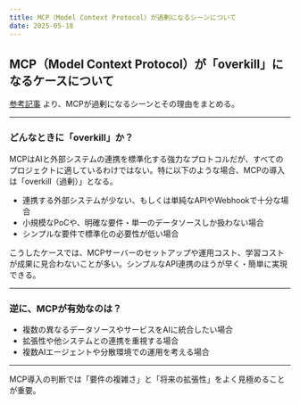 ```yaml
---
title: MCP（Model Context Protocol）が過剰になるシーンについて
date: 2025-05-18
---
```


## MCP（Model Context Protocol）が「overkill」になるケースについて

[参考記事](https://www.thoughtworks.com/en-us/insights/blog/generative-ai/model-context-protocol-beneath-hype) より、MCPが過剰になるシーンとその理由をまとめる。

---

### どんなときに「overkill」か？

MCPはAIと外部システムの連携を標準化する強力なプロトコルだが、すべてのプロジェクトに適しているわけではない。特に以下のような場合、MCPの導入は「overkill（過剰）」となる。

- 連携する外部システムが少ない、もしくは単純なAPIやWebhookで十分な場合
- 小規模なPoCや、明確な要件・単一のデータソースしか扱わない場合
- シンプルな要件で標準化の必要性が低い場合

こうしたケースでは、MCPサーバーのセットアップや運用コスト、学習コストが成果に見合わないことが多い。シンプルなAPI連携のほうが早く・簡単に実現できる。

---

### 逆に、MCPが有効なのは？

- 複数の異なるデータソースやサービスをAIに統合したい場合
- 拡張性や他システムとの連携を重視する場合
- 複数AIエージェントや分散環境での運用を考える場合

---

MCP導入の判断では「要件の複雑さ」と「将来の拡張性」をよく見極めることが重要。
